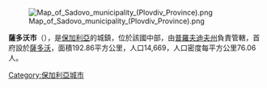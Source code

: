 [[Image:Map_of_Sadovo_municipality_(Plovdiv_Province).png|right]]

'''薩多沃市'''（{{lang-bg|Садово}}），是[[保加利亞|保加利亞]]的城鎮，位於該國中部，由[[普羅夫迪夫州|普羅夫迪夫州]]負責管轄，首府設於[[薩多沃|薩多沃]]，面積192.86平方公里，人口14,669，人口密度每平方公里76.06人。

{{Coord|42.133|N|24.933|E|display=title}}

{{Bulgaria-geo-stub}}
[[Category:保加利亞城市|Category:保加利亞城市]]